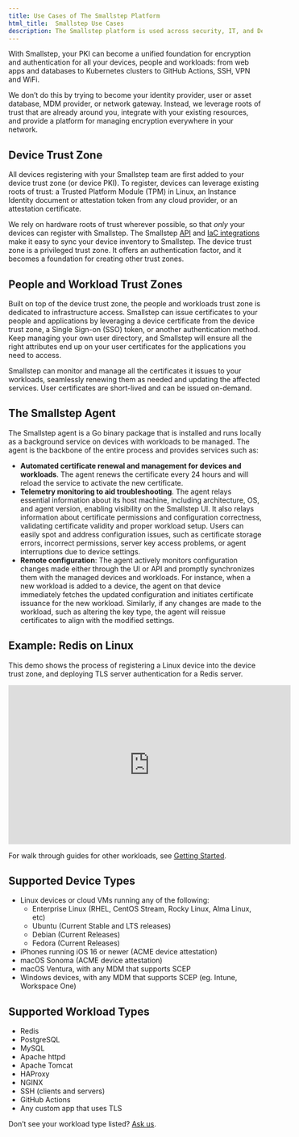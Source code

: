 ```yaml
---
title: Use Cases of The Smallstep Platform
html_title:  Smallstep Use Cases
description: The Smallstep platform is used across security, IT, and DevOps teams to enable end-to-end network encryption, priviledged access management, passwordless authentication, and much more.
---
```



With Smallstep, your PKI can become a unified foundation for encryption and authentication for all your devices, people and workloads: from web apps and databases to Kubernetes clusters to GitHub Actions, SSH, VPN and WiFi.

We don’t do this by trying to become your identity provider, user or asset database, MDM provider, or network gateway. Instead, we leverage roots of trust that are already around you, integrate with your existing resources, and provide a platform for managing encryption everywhere in your network.

## Device Trust Zone

All devices registering with your Smallstep team are first added to your device trust zone (or device PKI). To register, devices can leverage existing roots of trust: a Trusted Platform Module (TPM) in Linux, an Instance Identity document or attestation token from any cloud provider, or an attestation certificate.

We rely on hardware roots of trust wherever possible, so that *only* your devices can register with Smallstep. The Smallstep [API](https://gateway.smallstep.com/) and [IaC integrations](https://github.com/smallstep/ansible-collection-agent/) make it easy to sync your device inventory to Smallstep. The device trust zone is a privileged trust zone. It offers an authentication factor, and it becomes a foundation for creating other trust zones.

## People and Workload Trust Zones

Built on top of the device trust zone, the people and workloads trust zone is dedicated to infrastructure access. Smallstep can issue certificates to your people and applications by leveraging a device certificate from the device trust zone, a Single Sign-on (SSO) token, or another authentication method. Keep managing your own user directory, and Smallstep will ensure all the right attributes end up on your user certificates for the applications you need to access.

Smallstep can monitor and manage all the certificates it issues to your workloads, seamlessly renewing them as needed and updating the affected services. User certificates are short-lived and can be issued on-demand.

## The Smallstep Agent

The Smallstep agent is a Go binary package that is installed and runs locally as a background service on devices with workloads to be managed. The agent is the backbone of the entire process and provides services such as:

- **Automated certificate renewal and management for devices and workloads**. The agent renews the certificate every 24 hours and will reload the service to activate the new certificate.
- **Telemetry monitoring to aid troubleshooting**. The agent relays essential information about its host machine, including architecture, OS, and agent version, enabling visibility on the Smallstep UI. It also relays information about certificate permissions and configuration correctness, validating certificate validity and proper workload setup. Users can easily spot and address configuration issues, such as certificate storage errors, incorrect permissions, server key access problems, or agent interruptions due to device settings.
- **Remote configuration**: The agent actively monitors configuration changes made either through the UI or API and promptly synchronizes them with the managed devices and workloads. For instance, when a new workload is added to a device, the agent on that device immediately fetches the updated configuration and initiates certificate issuance for the new workload. Similarly, if any changes are made to the workload, such as altering the key type, the agent will reissue certificates to align with the modified settings.

## Example: Redis on Linux

This demo shows the process of registering a Linux device into the device trust zone, and deploying TLS server authentication for a Redis server.

<iframe 
   width="560" 
   height="315" 
   src="https://www.youtube.com/embed/mFdJAMOEr5Y?si=V_dVAivihrMGy71i" 
   title="Redis TLS" 
   frameborder="0" 
   allow="accelerometer; autoplay; clipboard-write; encrypted-media; gyroscope; picture-in-picture; web-share" allowfullscreen>
</iframe>

For walk through guides for other workloads, see [Getting Started](./getting-started).

## Supported Device Types

- Linux devices or cloud VMs running any of the following:
    - Enterprise Linux (RHEL, CentOS Stream, Rocky Linux, Alma Linux, etc)
    - Ubuntu (Current Stable and LTS releases)
    - Debian (Current Releases)
    - Fedora (Current Releases)
- iPhones running iOS 16 or newer (ACME device attestation)
- macOS Sonoma (ACME device attestation)
- macOS Ventura, with any MDM that supports SCEP
- Windows devices, with any MDM that supports SCEP (eg. Intune, Workspace One)

## Supported Workload Types

- Redis
- PostgreSQL
- MySQL
- Apache httpd
- Apache Tomcat
- HAProxy
- NGINX
- SSH (clients and servers)
- GitHub Actions
- Any custom app that uses TLS

Don’t see your workload type listed? [Ask us](https://support.smallstep.com/kb-tickets/new).